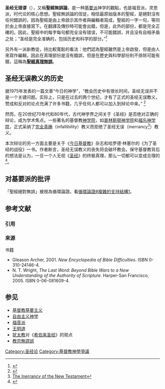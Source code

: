 {{聖經相關}}
{{Disputed|time=2012-10-21}}

'''圣经无错谬'''（{{lang-en|'''Biblical inerrancy'''}}），又稱'''聖經無誤論'''，是一种[[基要派|基要派]]神学的觀點，也是福音派，灵恩派，时代论的核心思想。聖經無誤論的信徒，相信最原始版本的聖經，是絕對沒有任何錯誤的，因為聖經是由上帝啟示其作者與編輯者寫成，聖經的一字一句，等同於由上帝直接寫下。在翻譯及傳抄時可能會出錯，但是，此外的部份，都是完全正確的。因此，聖經中的每字每句都完全没有错误，不可能錯誤，并且没有自相矛盾之处；“圣经是完全准确的，包括历史和科学的部分。”<ref>{{cite book|last=Geisler & Nix|publisher=Moody Press, Chicago|year=1986|title=A General Introduction to the Bible|url=https://archive.org/details/generalintroduct0000geis|isbn= 0-8024-2916-5}}</ref>

另外有一派新教徒，持比較寬鬆的看法：他們認為聖經雖然是上帝啟發，但是由人來寫作編輯，因此在真理部份是沒有錯誤，但是在歷史與科學部份則不排除可能有錯，這稱為'''[[聖經真理無誤|聖經真理無誤]]'''。

==圣经无误教义的历史==
据1975年发表的一篇文章“今日的神学”，“教会历史中有很长时间，圣经无误并不是一个关键问题。实际上，只是在过去的两个世纪，才有了正式的圣经无误教义，赞成和反对的论点充满了许多书籍，几乎任何人都可以加入到辩论中来。”
<ref name="infallible">{{cite journal
|last = Coleman
|journal = Theology Today Volume 31, No. 4
|year = 1975
|title = Biblical Inerrancy: Are We Going Anywhere?
}}</ref>  

然而，在20世纪70年代和80年代，古代神学界之间关于《圣经》是否绝对正确的辩论，成为学术焦点。一些著名的基督教[[神学院|神学院]]，如[[普林斯顿神学院|普林斯顿神学院]]和[[福乐神学院|福乐神学院]]，正式采纳了[[聖經無謬|完全真确]]（infallibility）教义而拒绝了圣经无误（inerrancy<ref>[https://docs.google.com/fileview?id=0B3jAidQQsuiAOTMxYjU3ODItMWE1OC00ODk3LWFhYTAtMTVhNTYwOWU5NjUx&hl=en The Inerrancy of the New Testament]</ref>）教义。

本次辩论的另一方面主要是关于《[[今日基督教|今日基督教]]》杂志和哈罗德·林塞尔的《为了圣经的战役》一书。作者断言，圣经无误教义的丧失将会破坏教会。保守基督教背后的想法是认为，一旦一个人无视《[[圣经|圣经]]》的终极真理，那么一切都可以变成合理的<ref name="inerrancy">{{cite book
|last = Lindsell
|first = Harold
|publisher  =Zondervan
|year = 1978
|title = "The Battle for the Bible"
|isbn = 0-310-27681-0 
}}</ref>。

== 对基要派的批评 ==
「聖經絕對無誤」被視為循環論證。看[[循環論證#複雜的支持結構1|循環論證#複雜的支持結構1]]。

== 参考文献 ==
=== 引用 ===
{{Reflist}}

=== 来源 ===
{{ReflistH}}
; 书籍
* Gleason Archer, 2001. ''New Encyclopedia of Bible Difficulties''. ISBN 0-310-24146-4.
* N. T. Wright, ''The Last Word: Beyond Bible Wars to a New Understanding of the Authority of Scripture.'' Harper-San Francisco, 2005. ISBN 0-06-081609-4.
{{ReflistF}}

==参见==
*[[基督教基要主义|基督教基要主义]]
*[[自由主义神学|自由主义神学]]
*[[福音派|福音派]]
*[[王明道|王明道]]
*[[犹太教|犹太教]]对《[[希伯来圣经|希伯来圣经]]》的观点
*[[教宗無謬誤|教宗無謬誤]]

{{DEFAULTSORT:Biblical Inerrancy}}
[[Category:圣经论|Category:圣经论]]
[[Category:基督教神學爭議|Category:基督教神學爭議]]
